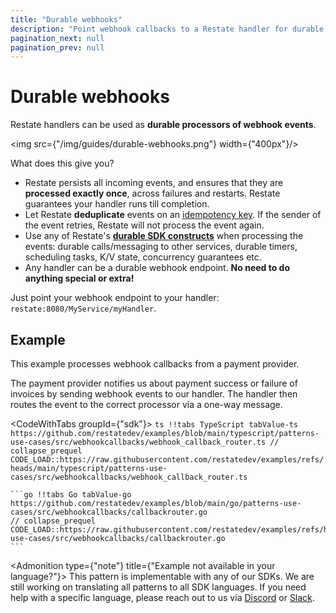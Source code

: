 ```yaml
---
title: "Durable webhooks"
description: "Point webhook callbacks to a Restate handler for durable event processing."
pagination_next: null
pagination_prev: null
---
```



# Durable webhooks

Restate handlers can be used as **durable processors of webhook events**.

<img src={"/img/guides/durable-webhooks.png"} width={"400px"}/>

What does this give you?

- Restate persists all incoming events, and ensures that they are **processed exactly once**, across failures and restarts. Restate guarantees your handler runs till completion.
- Let Restate **deduplicate** events on an [idempotency key](/invoke/http#invoke-a-handler-idempotently). If the sender of the event retries, Restate will not process the event again.
- Use any of Restate's [**durable SDK constructs**](/concepts/durable_building_blocks) when processing the events: durable calls/messaging to other services, durable timers, scheduling tasks, K/V state, concurrency guarantees etc.
- Any handler can be a durable webhook endpoint. **No need to do anything special or extra!**

Just point your webhook endpoint to your handler: `restate:8080/MyService/myHandler`.

## Example
This example processes webhook callbacks from a payment provider.

The payment provider notifies us about payment success or failure of invoices by sending webhook events to our handler.
The handler then routes the event to the correct processor via a one-way message.

<CodeWithTabs groupId={"sdk"}>
    ```ts !!tabs TypeScript tabValue-ts https://github.com/restatedev/examples/blob/main/typescript/patterns-use-cases/src/webhookcallbacks/webhook_callback_router.ts
    // collapse_prequel
    CODE_LOAD::https://raw.githubusercontent.com/restatedev/examples/refs/heads/main/typescript/patterns-use-cases/src/webhookcallbacks/webhook_callback_router.ts
    ```

    ```go !!tabs Go tabValue-go https://github.com/restatedev/examples/blob/main/go/patterns-use-cases/src/webhookcallbacks/callbackrouter.go
    // collapse_prequel
    CODE_LOAD::https://raw.githubusercontent.com/restatedev/examples/refs/heads/main/go/patterns-use-cases/src/webhookcallbacks/callbackrouter.go
    ```
</CodeWithTabs>

<Admonition type={"note"} title={"Example not available in your language?"}>
    This pattern is implementable with any of our SDKs. We are still working on translating all patterns to all SDK languages.
    If you need help with a specific language, please reach out to us via [Discord](https://discord.com/invite/skW3AZ6uGd) or [Slack](https://join.slack.com/t/restatecommunity/shared_invite/zt-2v9gl005c-WBpr167o5XJZI1l7HWKImA).
</Admonition>
